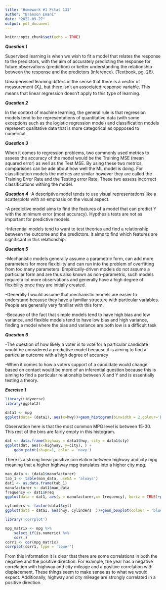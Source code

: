 ```yaml
---
title: 'Homework #1 Pstat 131'
author: "Branson Enani"
date: "2022-09-27"
output: pdf_document
---
```


```r
knitr::opts_chunk$set(echo = TRUE)
```

***Question 1***

Supervised learning is when we wish to fit a model that relates the response to the predictors, with the aim of accurately predicting the response for future observations (prediction) or better understanding the relationship between the response and the predictors (inference). (Textbook, pg. 26).

Unsupervised learning differs in the sense that there is a vector of measurement ($X_i$), but there isn't an associated response variable. This means that linear regression doesn't apply to this type of learning. 


***Question 2***

In the context of machine learning, the general rule is that regression models tend to be representations of quantitative data (with some exceptions such as the logistic regression model) and classification models represent qualitative data that is more categorical as oppposed to numerical. 

***Question 3***

When it comes to regression problems, two commonly used metrics to assess the accuracy of the model would be the Training MSE (mean squared error) as well as the Test MSE. By using these two metrics, comparisons can be ade about how well the ML model is doing. For classification models the metrics are similar however they are called the Training Error Rate and the Testing error Rate. These two assess incorrect classifications withing the model.

***Question 4***
-A descriptive model tends to use visual representations like a scatterplots with an emphasis on the visual aspect.  

-A predictive model aims to find the features of a model that can predict Y with the minimum error (most accuracy). Hypthesis tests are not as important for predictive models. 

-Inferential models tend to want to test theories and find a relationship between the outcome and the predictors. It aims to find which features are significant in this relationship. 

***Question 5***

-Mechanistic models generally assume a parametric form, can add more parameters for more flexibility and can run into the problem of overfitting from too many parameters. Empirically-driven models do not assume a particular form and are thus also known as non-parametric, such models require a lot more observations and generally have a high degree of flexibility once they are initially created.

-Generally I would assume that mechanistic models are easier to understand because they have a familiar structure with particular variables. People are generally very familiar with this form. 

-Because of the fact that simple models tend to have high bias and low variance, and flexible models tend to have low bias and high variance, finding a model where the bias and variance are both low is a difficult task 

***Question 6***

-The question of how likely a voter is to vote for a particular candidate would be considered a predictive model because it is aiming to find a particular outcome with a high degree of accuracy

-When it comes to how a voters support of a candidate would change based on contact would be more of an inferential question because this is aiming to find a particular relationship between X and Y and is essentially testing a theory.


***Exercise 1***

```r
library(tidyverse)
library(ggplot2)
```


```r
data1 <- mpg
ggplot(data= (data1), aes(x=hwy))+geom_histogram(binwidth = 2,colour='black',  fill = 'darkgreen', alpha = 0.5)

```
Observation here is that the most common MPG level is between 15-30. This rest of the bins are fairly empty in this histogram. 


```r
dat <- data.frame(highway = data1$hwy, city = data1$cty)
ggplot(dat, aes(x=highway, y=city), ) +
    geom_point(shape=1, color = 'navy') 
```


There is a strong linear positive correlation between highway and city mpg meaning that a higher highway mpg translates into a higher city mpg. 


```r

man_data <- (data1$manufacturer)
tab_1 <- table(man_data, useNA = 'always')
dat1 <- as.data.frame(tab_1)
manufacturer <- dat1$man_data
frequency <- dat1$Freq
ggplot(data = dat1, aes(y = manufacturer,x= frequency), horiz = TRUE)+geom_bar(stat = 'identity', colour = 'maroon', fill = 'darkorange')
```

```r
cylinders <- factor(data1$cyl)
ggplot(data = data1, aes(hwy, cylinders  ))+geom_boxplot(colour = 'blue', fill = 'purple')
```


```r
library('corrplot')

mpg_matrix <- mpg %>%
    select_if(is.numeric) %>%
    cor(.)
corr1 <- cor(mpg_matrix)
corrplot(corr1, type = 'lower')
```
From this information it is clear that there are some  correlations in both the negative and the positive direction. For example, the year has a negative correlation with highway and city mileage and a positive correlation with displacement. These things seem to make sense as to what we would expect. Additionally, highway and city mileage are strongly correlated in a positive direction. 